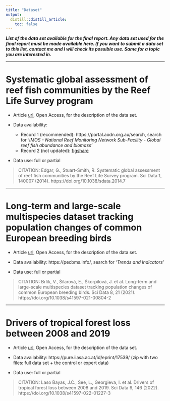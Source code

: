 ```yaml
---
title: "Dataset"
output:
  distill::distill_article:
    toc: false
---
```


**_List of the data set available for the final report. Any data set used for the final report must be made available here. If you want to submit a data set to this list, contact me and I will check its possible use. Same for a topic you are interested in._** 

____________


# Systematic global assessment of reef fish communities by the Reef Life Survey program

+ Article [url](https://www.nature.com/articles/sdata20147), Open Access, for the description of the data set.

+ Data availability: 
  + Record 1 (recommended): https://portal.aodn.org.au/search, search for *'IMOS - National Reef Monitoring Network Sub-Facility - Global reef fish abundance and biomass'*
  + Record 2 (not updated): [figshare](https://figshare.com/collections/Systematic_global_assessment_of_reef_fish_communities_by_the_Reef_Life_Survey_program/934319)
  
+ Data use: full or partial

> CITATION: Edgar, G., Stuart-Smith, R. Systematic global assessment of reef fish communities by the Reef Life Survey program. Sci Data 1, 140007 (2014). https://doi.org/10.1038/sdata.2014.7
  
____________

# Long-term and large-scale multispecies dataset tracking population changes of common European breeding birds

+ Article [url](https://www.nature.com/articles/s41597-021-00804-2), Open Access, for the description of the data set.

+ Data availability: https://pecbms.info/, search for *'Trends and Indicators'*

+ Data use: full or partial

> CITATION: Brlík, V., Šilarová, E., Škorpilová, J. et al. Long-term and large-scale multispecies dataset tracking population changes of common European breeding birds. Sci Data 8, 21 (2021). https://doi.org/10.1038/s41597-021-00804-2

____________

# Drivers of tropical forest loss between 2008 and 2019

+ Article [url](https://www.nature.com/articles/s41597-022-01227-3), Open Access, for the description of the data set.

+ Data availability: https://pure.iiasa.ac.at/id/eprint/17539/ (zip with two files: full data set + the control or expert data)
 
+ Data use: full or partial

> CITATION: Laso Bayas, J.C., See, L., Georgieva, I. et al. Drivers of tropical forest loss between 2008 and 2019. Sci Data 9, 146 (2022). https://doi.org/10.1038/s41597-022-01227-3